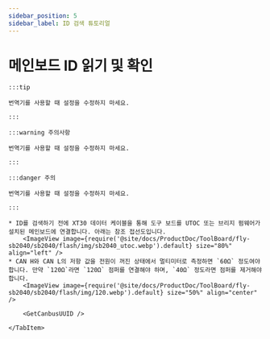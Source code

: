 ```yaml
---
sidebar_position: 5
sidebar_label: ID 검색 튜토리얼
---
```



# 메인보드 ID 읽기 및 확인

    :::tip

    번역기를 사용할 때 설정을 수정하지 마세요.

    :::

    :::warning 주의사항

    번역기를 사용할 때 설정을 수정하지 마세요.

    :::

    :::danger 주의

    번역기를 사용할 때 설정을 수정하지 마세요.

    :::

<Tabs>
    <TabItem value="can" label="CANBus UUID 가져오기">

    * ID를 검색하기 전에 XT30 데이터 케이블을 통해 도구 보드를 UTOC 또는 브리지 펌웨어가 설치된 메인보드에 연결합니다. 아래는 참조 접선도입니다.
        <ImageView image={require('@site/docs/ProductDoc/ToolBoard/fly-sb2040/sb2040/flash/img/sb2040_utoc.webp').default} size="80%" align="left" />
    * CAN H와 CAN L의 저항 값을 전원이 꺼진 상태에서 멀티미터로 측정하면 `60Ω` 정도여야 합니다. 만약 `120Ω`라면 `120Ω` 점퍼를 연결해야 하며, `40Ω` 정도라면 점퍼를 제거해야 합니다.
        <ImageView image={require('@site/docs/ProductDoc/ToolBoard/fly-sb2040/sb2040/flash/img/120.webp').default} size="50%" align="center" />
    
        <GetCanbusUUID />

    </TabItem>
</Tabs>